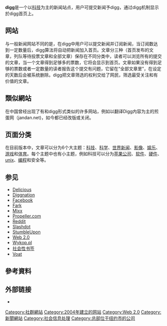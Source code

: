 {{lowercase}}
{{更新|time=2015-08-22T19:06:22+00:00}}
{{Infobox dot-com company
| name                 = Digg, Inc.
| logo                 = Digg-new.svg
| company_slogan       =
| screenshot           = Digg - Technology.png
| caption              = Digg首頁
| company_type         =
| foundation           = {{start date and age|2004|11}}
| founder              = [[Jay_Adelson|Jay Adelson]] & [[Kevin_Rose|Kevin Rose]]<ref>{{citation|url=http://allthingsd.com/20120530/kevin-roses-next-move-partner-at-google-ventures/|title=Kevin Rose’s Next Move: Partner at Google Ventures|access-date=2019-01-20|archive-url=https://web.archive.org/web/20120805030628/http://allthingsd.com/20120530/kevin-roses-next-move-partner-at-google-ventures/|archive-date=2012-08-05|dead-url=no}}</ref>
| area_served          = 全球
| location_city        = {{USA}}[[紐約|紐約]]<ref>{{citation|url=http://digg.com/about|title=About|publisher=Digg.com|access-date=2019-01-20|archive-url=https://web.archive.org/web/20181129025504/http://digg.com/about|archive-date=2018-11-29|dead-url=no}}</ref>
| location_country     =
| key_people           = Michael O'Connor (CEO) <ref>{{cite web | url=http://accelentinc.com/accelent_news/accelent-fills-ceo-position-digg/ | title=Accelent fills CEO position for Digg | access-date=2019-01-20 | archive-url=https://web.archive.org/web/20180921120602/https://accelentinc.com/accelent_news/accelent-fills-ceo-position-digg/ | archive-date=2018-09-21 | dead-url=no }}</ref>
| num_employees        = 26 (2015)<ref>{{cite web| url=http://digg.com/about| title=About| publisher=Digg.com| access-date=2019-01-20| archive-url=https://web.archive.org/web/20181129025504/http://digg.com/about| archive-date=2018-11-29| dead-url=no}}</ref>
| url                  = {{url|digg.com}}
| programming_language = [[Python|Python]]<ref>{{cite web| url=http://digg.com/jobs| title=Jobs| publisher=Digg.com| access-date=2019-01-20| archive-url=https://web.archive.org/web/20181128123547/http://digg.com/jobs| archive-date=2018-11-28| dead-url=yes}}</ref>
| registration         = 隨意
| launch_date          = {{Start date and age|2004|12|05}}
| current_status       = 活躍
| language             = [[英語|英語]]
| advertising          = 無
| alexa                = {{decrease}} 2071 ({{as of|2017|2|12|alt=January 2018}})<ref name="alexa">{{cite web |url=http://www.alexa.com/siteinfo/digg.com |title=Digg.com Site Info |publisher=[[Alexa_Internet|Alexa Internet]] |accessdate=2018-01-13 |archive-url=https://web.archive.org/web/20180114183843/http://www.alexa.com/siteinfo/digg.com |archive-date=2018-01-14 |dead-url=no }}</ref>
| website_type         = 社會新聞
| owner                = [[Betaworks|Betaworks]]
| revenue              = [[US$|US$]]8.5 million (2008 est.)<ref name=businessweek>{{cite web |url=http://www.businessweek.com/magazine/content/08_52/b4114082618241.htm |title=A Wrench in Silicon Valley's Wealth Machine |work=BusinessWeek |accessdate=2008-12-30 |date=December 2008 |archive-url=https://web.archive.org/web/20081231200321/http://www.businessweek.com/magazine/content/08_52/b4114082618241.htm |archive-date=2008-12-31 |dead-url=no }}</ref>
}}
'''digg'''是一个以[[科技|科技]]为主的新闻站点，用户可提交新闻予digg，通过digg机制显示於digg首页上。

== 网站 ==
与一般新闻网站不同的是，在digg中用户可以提交新闻并订阅新闻，当订阅数达到一定数量后，digg算法将自动把新闻加入首页。文章分三种（首页发布的文章，列队等待投票文章和全部文章）保存在不同分类中，读者可以浏览所有的提交的文章，当一个文章得到足够多的票数，它将会显示到首页。文章如果没有得到足够的票数或者一定数量的读者报告这个提交有问题，它留在“全部文章里”，在设定的天数后会被系统删除。digg把文章筛选的权利交给了网民，筛选最受关注和有价值的文章。

== 類似網站 ==
在中国曾经出现了有和digg形式类似的许多网站，例如以翻译Digg内容为主的煎蛋网（jandan.net)，如今都已经改版或关闭。

== 页面分类 ==
在目前版本中，文章可以分为6个大主题：[[科技|科技]]、[[科学|科学]]、[[世界新闻|世界新闻]]、[[影像|影像]]、[[娱乐|娱乐]]、[[游戏|游戏]]和[[体育|体育]]。每个主题中也有小主题，例如科技可以分为[[苹果公司|苹果公司]]、[[软件|软件]]、[[硬件|硬件]]、[[unix|unix]]、[[编程|编程]]和安全等。

== 参见 ==
{{colbegin|colwidth=30em}}
* [[Delicious|Delicious]]
* [[Diggnation|Diggnation]]
* [[Facebook|Facebook]]
* [[Fark|Fark]]
* [[Mixx|Mixx]]
* [[Propeller.com|Propeller.com]]
* [[Reddit|Reddit]]
* [[Slashdot|Slashdot]]
* [[StumbleUpon|StumbleUpon]]
* [[Web_2.0|Web 2.0]]
* [[Wykop.pl|Wykop.pl]]
* [[社会性书签|社会性书签]]
* [[Voat|Voat]]
{{colend}}

== 參考資料 ==
{{reflist}}

== 外部链接 ==
*{{official|https://www.digg.com/}}

[[Category:社群網站|Category:社群網站]]
[[Category:2004年建立的网站|Category:2004年建立的网站]]
[[Category:Web_2.0|Category:Web 2.0]]
[[Category:新聞網站|Category:新聞網站]]
[[Category:社会信息处理|Category:社会信息处理]]
[[Category:总部位于纽约市的公司|Category:总部位于纽约市的公司]]